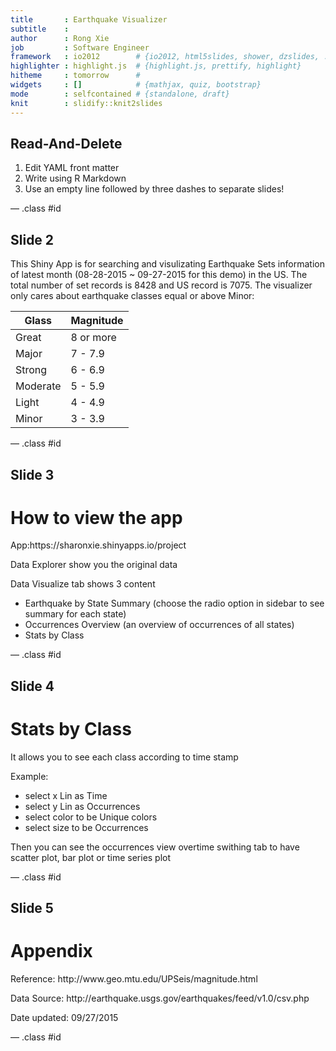 ```yaml
---
title       : Earthquake Visualizer
subtitle    : 
author      : Rong Xie
job         : Software Engineer
framework   : io2012        # {io2012, html5slides, shower, dzslides, ...}
highlighter : highlight.js  # {highlight.js, prettify, highlight}
hitheme     : tomorrow      # 
widgets     : []            # {mathjax, quiz, bootstrap}
mode        : selfcontained # {standalone, draft}
knit        : slidify::knit2slides
---
```


## Read-And-Delete

1. Edit YAML front matter
2. Write using R Markdown
3. Use an empty line followed by three dashes to separate slides!

--- .class #id 

## Slide 2

This Shiny App is for searching and visulizating Earthquake Sets information of latest month (08-28-2015 ~ 09-27-2015 for this demo) in the US. The total number of set records is 8428 and US record is 7075. The visualizer only cares about earthquake classes equal or above Minor:

| Glass    | Magnitude |
|----------|-----------|
| Great    | 8 or more |
| Major    | 7 - 7.9   |
| Strong   | 6 - 6.9   |
| Moderate | 5 - 5.9   |
| Light    | 4 - 4.9   |
| Minor    | 3 - 3.9   |

--- .class #id

## Slide 3

# How to view the app
App:https://sharonxie.shinyapps.io/project

Data Explorer show you the original data

Data Visualize tab shows 3 content

* Earthquake by State Summary (choose the radio option in sidebar to see summary for each state)
* Occurrences Overview (an overview of occurrences of all states)
* Stats by Class

--- .class #id

## Slide 4

# Stats by Class

It allows you to see each class according to time stamp

Example:
 
 * select x Lin as Time
 * select y Lin as Occurrences
 * select color to be Unique colors
 * select size to be Occurrences
 
 Then you can see the occurrences view overtime
 swithing tab to have scatter plot, bar plot or time series plot

--- .class #id

## Slide 5

# Appendix

Reference: http://www.geo.mtu.edu/UPSeis/magnitude.html

Data Source: http://earthquake.usgs.gov/earthquakes/feed/v1.0/csv.php

Date updated: 09/27/2015

--- .class #id







